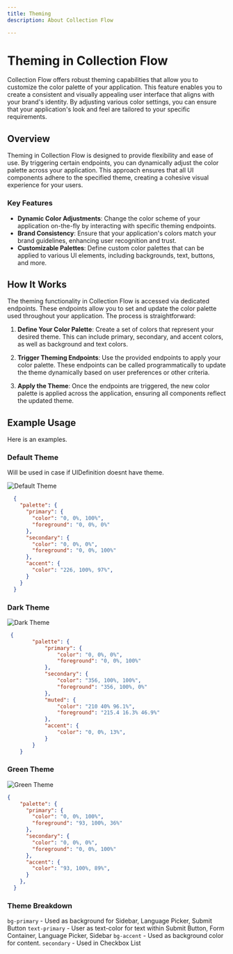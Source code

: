```yaml
---
title: Theming
description: About Collection Flow

---
```


# Theming in Collection Flow

Collection Flow offers robust theming capabilities that allow you to customize the color palette of your application. This feature enables you to create a consistent and visually appealing user interface that aligns with your brand's identity. By adjusting various color settings, you can ensure that your application's look and feel are tailored to your specific requirements.

## Overview

Theming in Collection Flow is designed to provide flexibility and ease of use. By triggering certain endpoints, you can dynamically adjust the color palette across your application. This approach ensures that all UI components adhere to the specified theme, creating a cohesive visual experience for your users.

### Key Features

- **Dynamic Color Adjustments**: Change the color scheme of your application on-the-fly by interacting with specific theming endpoints.
- **Brand Consistency**: Ensure that your application's colors match your brand guidelines, enhancing user recognition and trust.
- **Customizable Palettes**: Define custom color palettes that can be applied to various UI elements, including backgrounds, text, buttons, and more.

## How It Works

The theming functionality in Collection Flow is accessed via dedicated endpoints. These endpoints allow you to set and update the color palette used throughout your application. The process is straightforward:

1. **Define Your Color Palette**: Create a set of colors that represent your desired theme. This can include primary, secondary, and accent colors, as well as background and text colors.

2. **Trigger Theming Endpoints**: Use the provided endpoints to apply your color palette. These endpoints can be called programmatically to update the theme dynamically based on user preferences or other criteria.

3. **Apply the Theme**: Once the endpoints are triggered, the new color palette is applied across the application, ensuring all components reflect the updated theme.

## Example Usage

Here is an examples.

### Default Theme
Will be used in case if UIDefinition doesnt have theme.

![Default Theme](https://cdn.ballerine.io/images/cf-theme2.png)

```json
  {
    "palette": {
      "primary": {
        "color": "0, 0%, 100%",
        "foreground": "0, 0%, 0%"
      },
      "secondary": {
        "color": "0, 0%, 0%",
        "foreground": "0, 0%, 100%"
      },
      "accent": {
        "color": "226, 100%, 97%",
      }
    }
  }
```


### Dark Theme
![Dark Theme](https://cdn.ballerine.io/images/cf-theme3.png)

```json
 {
        "palette": {
            "primary": {
                "color": "0, 0%, 0%",
                "foreground": "0, 0%, 100%"
            },
            "secondary": {
                "color": "356, 100%, 100%",
                "foreground": "356, 100%, 0%"
            },
            "muted": {
                "color": "210 40% 96.1%",
                "foreground": "215.4 16.3% 46.9%"
            },
            "accent": {
                "color": "0, 0%, 13%",
            }
        }
    }
```

### Green Theme
![Green Theme](https://cdn.ballerine.io/images/cf-theme1.png)

```json
{
    "palette": {
      "primary": {
        "color": "0, 0%, 100%",
        "foreground": "93, 100%, 36%"
      },
      "secondary": {
        "color": "0, 0%, 0%",
        "foreground": "0, 0%, 100%"
      },
      "accent": {
        "color": "93, 100%, 89%",
      }
    },
  }
  ```

### Theme Breakdown
`bg-primary` - Used as background for Sidebar, Language Picker, Submit Button
`text-primary` - User as text-color for text within Submit Button, Form Container, Language Picker, Sidebar
`bg-accent` - Used as background color for content.
`secondary` - Used in Checkbox List

